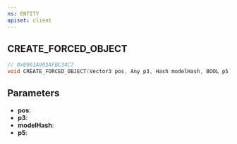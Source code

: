 ```yaml
---
ns: ENTITY
apiset: client
---
```

## CREATE_FORCED_OBJECT

```c
// 0x0961A905AFBC34C7
void CREATE_FORCED_OBJECT(Vector3 pos, Any p3, Hash modelHash, BOOL p5);
```


## Parameters
* **pos**:
* **p3**:
* **modelHash**:
* **p5**: